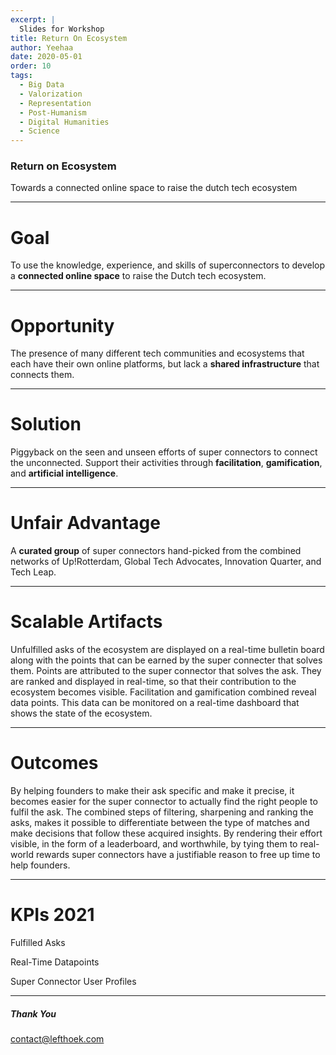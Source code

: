 ```yaml
---
excerpt: |
  Slides for Workshop
title: Return On Ecosystem
author: Yeehaa
date: 2020-05-01
order: 10
tags: 
  - Big Data
  - Valorization
  - Representation
  - Post-Humanism
  - Digital Humanities
  - Science
---
```



<Cover>

### Return on Ecosystem

Towards a connected online space to raise the dutch tech ecosystem

</Cover>

---

<Basic>

# Goal

To use the knowledge, experience, and skills of superconnectors to develop a
**connected online space** to raise the Dutch tech ecosystem.

</Basic>

---

<Basic>

# Opportunity

The presence of many different tech communities and ecosystems that each have
their own online platforms, but lack a **shared infrastructure** that connects
them.

</Basic>

---

<Basic>

# Solution

Piggyback on the seen and unseen efforts of super connectors to connect the
unconnected. Support their activities through **facilitation**, **gamification**, and
**artificial intelligence**.

</Basic>

---

<Basic>

# Unfair Advantage

A **curated group** of super connectors hand-picked from the combined networks
of Up!Rotterdam, Global Tech Advocates, Innovation Quarter, and Tech Leap.

</Basic>

---

<Icons>

# Scalable Artifacts

<SellingPoint iconName="Placeholder" title="Bulletin Board">
Unfulfilled asks of the ecosystem are displayed on a real-time bulletin board
along with the points that can be earned by the super connecter that solves
them.
</SellingPoint>

<SellingPoint iconName="Placeholder" title="leaderboard">
Points are attributed to the super connector that solves the ask. They are
ranked and displayed in real-time, so that their contribution to the ecosystem
becomes visible.
</SellingPoint>

<SellingPoint iconName="Placeholder" title="dashboard">
Facilitation and gamification combined reveal data points. This data can be
monitored on a real-time dashboard that shows the state of the ecosystem.
</SellingPoint>

</Icons>

---

<Icons>

# Outcomes

<SellingPoint iconName="HighFive" title="Fulfilled Asks">
By helping founders to make their ask specific and make it precise, it becomes
easier for the super connector to actually find the right people to fulfil the
ask.
</SellingPoint>

<SellingPoint iconName="Diamond" title="Qualitative Metrics">
The combined steps of filtering, sharpening and ranking the asks, makes it
possible to differentiate between the type of matches and make decisions that
follow these acquired insights.
</SellingPoint>

<SellingPoint iconName="SwordAndShield" title="Fortified Reputation">
By rendering their effort visible, in the form of a leaderboard, and
worthwhile, by tying them to real-world rewards super connectors have a
justifiable reason to free up time to help founders.
</SellingPoint>

</Icons>

---

<Stats>

# KPIs 2021

<Stat figure="30">Fulfilled Asks</Stat>

<Stat figure="15">Real-Time Datapoints</Stat>

<Stat figure="15">Super Connector User Profiles</Stat>

</Stats>

---

<Cover>

##### Thank You

contact@lefthoek.com

</Cover>
